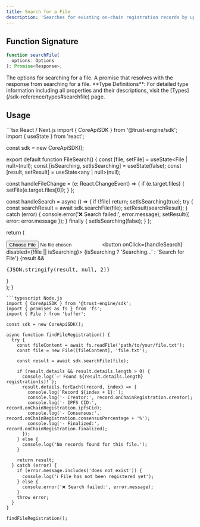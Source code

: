 ```yaml
---
title: Search for a File
description: 'Searches for existing on-chain registration records by uploading a file and matching its content hash.'
---
```


## Function Signature

```typescript
function searchFile(
  options: Options
): Promise<Response>;
```

<ResponseField name="options" type="[Options](/sdk-reference/types#searchfile-options)">
  The options for searching for a file.
</ResponseField>

<ResponseField name="Promise" type="Promise<[Response](/sdk-reference/types#searchfile-response)>">
  A promise that resolves with the response from searching for a file.
</ResponseField>

<Info>
**Type Definitions**: For detailed type information including all properties and their descriptions, visit the [Types](/sdk-reference/types#searchfile) page.
</Info>

## Usage

<CodeGroup>
```tsx React / Next.js
import { CoreApiSDK } from '@trust-engine/sdk';
import { useState } from 'react';

const sdk = new CoreApiSDK();

export default function FileSearch() {
  const [file, setFile] = useState<File | null>(null);
  const [isSearching, setIsSearching] = useState(false);
  const [result, setResult] = useState<any | null>(null);

  const handleFileChange = (e: React.ChangeEvent<HTMLInputElement>) => {
    if (e.target.files) {
      setFile(e.target.files[0]);
    }
  };

  const handleSearch = async () => {
    if (!file) return;
    setIsSearching(true);
    try {
      const searchResult = await sdk.searchFile(file);
      setResult(searchResult);
    } catch (error) {
      console.error('❌ Search failed:', error.message);
      setResult({ error: error.message });
    } finally {
      setIsSearching(false);
    }
  };

  return (
    <div>
      <input type="file" onChange={handleFileChange} />
      <button onClick={handleSearch} disabled={!file || isSearching}>
        {isSearching ? 'Searching...' : 'Search for File'}
      </button>
      {result && <pre>{JSON.stringify(result, null, 2)}</pre>}
    </div>
  );
}
```
```typescript Node.js
import { CoreApiSDK } from '@trust-engine/sdk';
import { promises as fs } from 'fs';
import { File } from 'buffer';

const sdk = new CoreApiSDK();

async function findFileRegistration() {
  try {
    const fileContent = await fs.readFile('path/to/your/file.txt');
    const file = new File([fileContent], 'file.txt');

    const result = await sdk.searchFile(file);
    
    if (result.details && result.details.length > 0) {
      console.log(`✅ Found ${result.details.length} registration(s)!`);
      result.details.forEach((record, index) => {
        console.log(`Record ${index + 1}:`);
        console.log('- Creator:', record.onChainRegistration.creator);
        console.log('- IPFS CID:', record.onChainRegistration.ipfsCid);
        console.log('- Consensus:', record.onChainRegistration.consensusPercentage + '%');
        console.log('- Finalized:', record.onChainRegistration.finalized);
      });
    } else {
      console.log('No records found for this file.');
    }
    
    return result;
  } catch (error) {
    if (error.message.includes('does not exist')) {
      console.log('ℹ️ File has not been registered yet');
    } else {
      console.error('❌ Search failed:', error.message);
    }
    throw error;
  }
}

findFileRegistration();
```
</CodeGroup>
